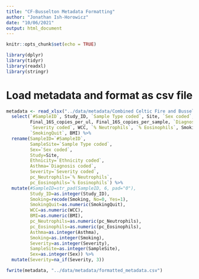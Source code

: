 ```yaml
---
title: "CF-Busselton Metadata Formatting"
author: "Jonathan Ish-Horowicz"
date: "10/06/2021"
output: html_document
---
```


```r
knitr::opts_chunk$set(echo = TRUE)
```


```r
library(dplyr)
library(tidyr)
library(readxl)
library(stringr)
```

# Load metadata and format as csv file

```r
metadata <- read_xlsx("../data/metadata/Combined Celtic Fire and Busselton16S samples metadata for microbiome analyses correct.xlsx") %>%
  select(`#SampleID`, Study_ID, `Sample Type coded`, Site, `Sex coded`, `Ethnicity coded`, Age,
         Final_16S_copies_per_ul, Final_16S_copies_per_sample, `Diagnosis coded`,
         `Severity coded`, WCC, `% Neutrophils`, `% Eosinophils`, Smoking,
         `SmokingQuit`, BMI) %>%
  rename(SampleID=`#SampleID`,
         SampleSite=`Sample Type coded`,
         Sex=`Sex coded`,
         Study=Site,
         Ethnicity=`Ethnicity coded`,
         Asthma=`Diagnosis coded`,
         Severity=`Severity coded`,
         pc_Neutrophils=`% Neutrophils`,
         pc_Eosinophils=`% Eosinophils`) %>%
  mutate(#SampleID=str_pad(SampleID, 6, pad="0"),
         Study_ID=as.integer(Study_ID),
         Smoking=recode(Smoking, No=0, Yes=1),
         SmokingQuit=as.numeric(SmokingQuit),
         WCC=as.numeric(WCC),
         BMI=as.numeric(BMI),
         pc_Neutrophils=as.numeric(pc_Neutrophils),
         pc_Eosinophils=as.numeric(pc_Eosinophils),
         Asthma=as.integer(Asthma),
         Smoking=as.integer(Smoking),
         Severity=as.integer(Severity),
         SampleSite=as.integer(SampleSite),
         Sex=as.integer(Sex)) %>%
  mutate(Severity=na_if(Severity, 3))

fwrite(metadata, "../data/metadata/formatted_metadata.csv")
```